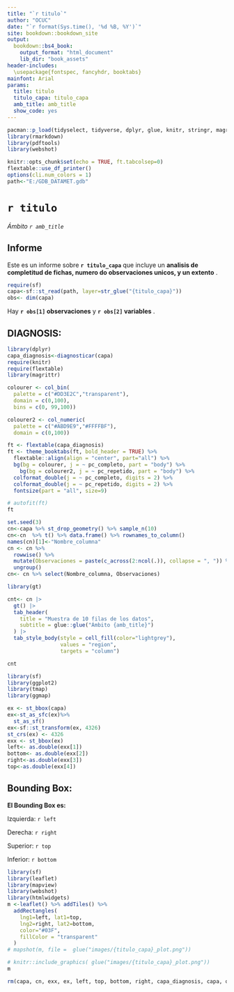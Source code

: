 ```yaml
---
title: "`r titulo`"
author: "OCUC"
date: "`r format(Sys.time(), '%d %B, %Y')`"
site: bookdown::bookdown_site
output: 
  bookdown::bs4_book:
    output_format: "html_document"
    lib_dir: "book_assets"
header-includes:
  \usepackage{fontspec, fancyhdr, booktabs}
mainfont: Arial
params:
  title: titulo
  titulo_capa: titulo_capa 
  amb_title: amb_title
  show_code: yes
---
```


```r
pacman::p_load(tidyselect, tidyverse, dplyr, glue, knitr, stringr, magrittr, sf, ggmap, ggplot2, flextable, data.table, sp, scales, devtools, tinytex, writexl, webshot, readr)
library(rmarkdown)
library(pdftools)
library(webshot)

knitr::opts_chunk$set(echo = TRUE, ft.tabcolsep=0)
flextable::use_df_printer()
options(cli.num_colors = 1)
path<-"E:/GDB_DATAMET.gdb"
```

# `r titulo` {-}
*Ámbito `r amb_title`*

## Informe {-}

Este es un informe sobre **`r titulo_capa`** que incluye un **analisis de completitud de fichas, numero do observaciones unicos, y un extento** .

```r
require(sf)
capa<-sf::st_read(path, layer=str_glue("{titulo_capa}"))
obs<- dim(capa)
```

Hay **`r obs[1]` observaciones** y **`r obs[2]` variables** .

\par

## DIAGNOSIS: {-}

```r
library(dplyr)
capa_diagnosis<-diagnosticar(capa)
require(knitr)
require(flextable)
library(magrittr)

colourer <- col_bin(
  palette = c("#DD3E2C","transparent"),
  domain = c(0,100), 
  bins = c(0, 99,100))

colourer2 <- col_numeric(
  palette = c("#ABD9E9","#FFFFBF"),
  domain = c(0,100))

ft <- flextable(capa_diagnosis)
ft <- theme_booktabs(ft, bold_header = TRUE) %>% 
  flextable::align(align = "center", part="all") %>%
  bg(bg = colourer, j = ~ pc_completo, part = "body") %>%
    bg(bg = colourer2, j = ~ pc_repetido, part = "body") %>%
  colformat_double(j = ~ pc_completo, digits = 2) %>% 
  colformat_double(j = ~ pc_repetido, digits = 2) %>% 
  fontsize(part = "all", size=9) 

# autofit(ft)
ft
```

```r
set.seed(3)
cn<-capa %>% st_drop_geometry() %>% sample_n(10)
cn<-cn  %>% t() %>% data.frame() %>% rownames_to_column()
names(cn)[1]<-"Nombre_columna"
cn <- cn %>%
  rowwise() %>%
  mutate(Observaciones = paste(c_across(2:ncol(.)), collapse = ", ")) %>%
  ungroup()
cn<- cn %>% select(Nombre_columna, Observaciones)

library(gt)

cnt<- cn |>
  gt() |>
  tab_header(
    title = "Muestra de 10 filas de los datos",
    subtitle = glue::glue("Ámbito {amb_title}")
  ) |>
  tab_style_body(style = cell_fill(color="lightgrey"), 
                 values = "region", 
                 targets = "column")

cnt

```

```r
library(sf)
library(ggplot2)
library(tmap)
library(ggmap)

ex <- st_bbox(capa)
ex<-st_as_sfc(ex)%>%
  st_as_sf()
ex<-sf::st_transform(ex, 4326)
st_crs(ex) <- 4326
exx <- st_bbox(ex)
left<- as.double(exx[1])
bottom<- as.double(exx[2])
right<-as.double(exx[3])
top<-as.double(exx[4])
```

\par

## Bounding Box: {-}

**El Bounding Box es:**

Izquierda: `r left`

Derecha: `r right`

Superior: `r top`

Inferior: `r bottom`

```r
library(sf)
library(leaflet)
library(mapview)
library(webshot) 
library(htmlwidgets)
m <-leaflet() %>% addTiles() %>%
  addRectangles(
    lng1=left, lat1=top,
    lng2=right, lat2=bottom,
    color="#03F", 
    fillColor = "transparent"
  )
# mapshot(m, file =  glue("images/{titulo_capa}_plot.png"))

```

```r
# knitr::include_graphics( glue("images/{titulo_capa}_plot.png"))
m
```

```r
rm(capa, cn, exx, ex, left, top, bottom, right, capa_diagnosis, capa, obs)
```
